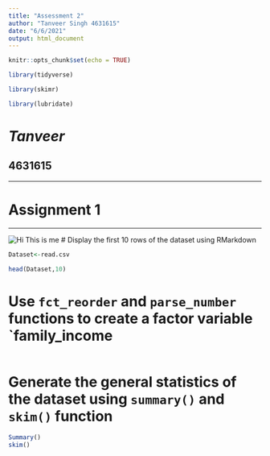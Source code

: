 ```yaml
---
title: "Assessment 2"
author: "Tanveer Singh 4631615"
date: "6/6/2021"
output: html_document
---
```


```r
knitr::opts_chunk$set(echo = TRUE)
```

```r
library(tidyverse)

library(skimr)

library(lubridate)
```



# *Tanveer*
## **4631615**

-----

# Assignment 1

----

![Hi This is me](C:\Users\Tanveer Singh\Documents\R class\Practical assignment\Image.jpg)
# Display the first 10 rows of the dataset using RMarkdown
```r
Dataset<-read.csv

head(Dataset,10)

```


# Use `fct_reorder` and `parse_number` functions to create a factor variable `family_income
```r


```

# Generate the general statistics of the dataset using `summary()` and `skim()` function
```r
Summary()
skim()
```


